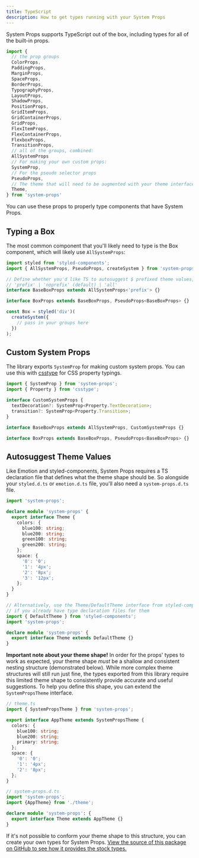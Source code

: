```yaml
---
title: TypeScript
description: How to get types running with your System Props
---
```


System Props supports TypeScript out of the box, including types for all of the built-in props.

```typescript
import {
  // the prop groups
  ColorProps,
  PaddingProps,
  MarginProps,
  SpaceProps,
  BorderProps,
  TypographyProps,
  LayoutProps,
  ShadowProps,
  PositionProps,
  GridItemProps,
  GridContainerProps,
  GridProps,
  FlexItemProps,
  FlexContainerProps,
  FlexboxProps,
  TransitionProps,
  // all of the groups, combined:
  AllSystemProps
  // For making your own custom props:
  SystemProp,
  // For the pseudo selector props
  PseudoProps,
  // The theme that will need to be augmented with your theme interface
  Theme,
} from 'system-props'
```

You can use these props to properly type components that have System Props.

## Typing a Box

The most common component that you'll likely need to type is the Box component, which will likely use `AllSystemProps`:

```typescript
import styled from 'styled-components';
import { AllSystemProps, PseudoProps, createSystem } from 'system-props';

// Define whether you'd like TS to autosuggest $ prefixed theme values, no prefix, or both
// 'prefix' | 'noprefix' (default) | 'all'
interface BaseBoxProps extends AllSystemProps<'prefix'> {}

interface BoxProps extends BaseBoxProps, PseudoProps<BaseBoxProps> {}

const Box = styled('div')(
  createSystem({
    // pass in your groups here
  })
);
```

## Custom System Props

The library exports `SystemProp` for making custom system props. You can use this with [csstype](https://github.com/frenic/csstype) for CSS property typings.

```typescript
import { SystemProp } from 'system-props';
import { Property } from 'csstype';

interface CustomSystemProps {
  textDecoration?: SystemProp<Property.TextDecoration>;
  transition?: SystemProp<Property.Transition>;
}

interface BaseBoxProps extends AllSystemProps, CustomSystemProps {}

interface BoxProps extends BaseBoxProps, PseudoProps<BaseBoxProps> {}
```

## Autosuggest Theme Values

Like Emotion and styled-components, System Props requires a TS declaration file that defines what the theme shape should be. So alongside your `styled.d.ts` or `emotion.d.ts` file, you'll also need a `system-props.d.ts` file.

```typescript
import 'system-props';

declare module 'system-props' {
  export interface Theme {
    colors: {
      blue100: string;
      blue200: string;
      green100: string;
      green200: string;
    };
    space: {
      '0': '0';
      '1': '4px';
      '2': '8px';
      '3': '12px';
    };
  }
}

// Alternatively, use the Theme/DefaultTheme interface from styled-components or Emotion,
// if you already have type declaration files for them
import { DefaultTheme } from 'styled-components';
import 'system-props';

declare module 'system-props' {
  export interface Theme extends DefaultTheme {}
}
```

**Important note about your theme shape!** In order for the props' types to work as expected, your theme shape _must_ be a shallow and consistent nesting structure (demonstrated below). While more complex theme structures will still run just fine, the types exported from this library require this limited theme shape to consistently provide accurate and useful suggestions. To help you define this shape, you can extend the `SystemPropsTheme` interface.

```typescript
// theme.ts
import { SystemPropsTheme } from 'system-props';

export interface AppTheme extends SystemPropsTheme {
  colors: {
    blue100: string;
    blue200: string;
    primary: string;
  };
  space: {
    '0': '0';
    '1': '4px';
    '2': '8px';
  };
}

// system-props.d.ts
import 'system-props';
import {AppTheme} from './theme';

declare module 'system-props': {
  export interface Theme extends AppTheme {}
}
```

If it's not possible to conform your theme shape to this structure, you can create your own types for System Props. [View the source of this package on GitHub to see how it provides the stock types.](https://github.com/system-props/system-props)

